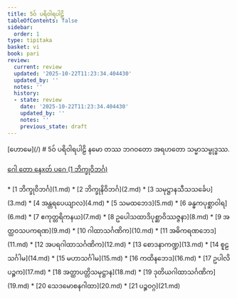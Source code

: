 ```yaml
---
title: 5ဝ် ပရိဝါရပါဠိ
tableOfContents: false
sidebar:
  order: 1
type: tipitaka
basket: vi
book: pari
review:
  current: review
  updated: '2025-10-22T11:23:34.404430'
  updated_by: ''
  notes: ''
  history:
  - state: review
    date: '2025-10-22T11:23:34.404430'
    updated_by: ''
    notes: ''
    previous_state: draft
---
```



<ReviewStatus review={frontmatter.review} showDetails={true} />

<HypothesisAnnotation frontmatter={frontmatter} />

<Paragraph type="center" book="pari">
[ဟောမေ](/)
</Paragraph>

<Paragraph type="center" book="pari">
# 5ဝ် ပရိဝါရပါဠိ
</Paragraph>

<Paragraph number="1" book="pari">
နမော တဿ ဘဂဝတော အရဟတော သမ္မာသမ္ဗုဒ္ဓဿ.

[ဂေါ တော နေxတ် ပဂေ (1 ဘိက္ခုဝိဘင်္ဂ)](1.md)



</Paragraph>

<TableOfContents book="pari" section="5">
* [1 ဘိက္ခုဝိဘင်္ဂ](1.md)
* [2 ဘိက္ခုနိဝိဘင်္ဂ](2.md)
* [3 သမုဋ္ဌာနသီသသင်္ခေပ](3.md)
* [4 အန္တရပေယျာလ](4.md)
* [5 သမထဘေဒ](5.md)
* [6 ခန္ဓကပုစ္ဆာဝါရ](6.md)
* [7 ဧကုတ္တရိကနယ](7.md)
* [8 ဥပေါသထာဒိပုစ္ဆာဝိဿဇ္ဇနာ](8.md)
* [9 အတ္ထဝသပကရဏ](9.md)
* [10 ဂါထာသင်္ဂဏိက](10.md)
* [11 အဓိကရဏဘေဒ](11.md)
* [12 အပရဂါထာသင်္ဂဏိက](12.md)
* [13 စောဒနာကဏ္ဍ](13.md)
* [14 စူဠသင်္ဂါမ](14.md)
* [15 မဟာသင်္ဂါမ](15.md)
* [16 ကထိနဘေဒ](16.md)
* [17 ဥပါလိပဉ္စက](17.md)
* [18 အတ္ထာပတ္တိသမုဋ္ဌာန](18.md)
* [19 ဒုတိယဂါထာသင်္ဂဏိက](19.md)
* [20 သေဒမောစနဂါထာ](20.md)
* [21 ပဉ္စဝဂ္ဂ](21.md)
</TableOfContents>